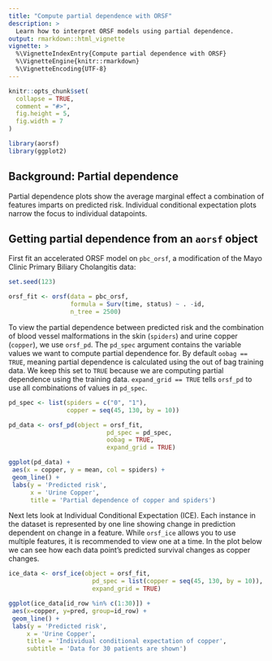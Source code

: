 ```yaml
---
title: "Compute partial dependence with ORSF"
description: >
  Learn how to interpret ORSF models using partial dependence.
output: rmarkdown::html_vignette
vignette: >
  %\VignetteIndexEntry{Compute partial dependence with ORSF}
  %\VignetteEngine{knitr::rmarkdown}
  %\VignetteEncoding{UTF-8}
---
```


```r
knitr::opts_chunk$set(
  collapse = TRUE,
  comment = "#>", 
  fig.height = 5, 
  fig.width = 7
)
```

```r
library(aorsf)
library(ggplot2)
```

## Background: Partial dependence

Partial dependence plots show the average marginal effect a combination of features imparts on predicted risk. Individual conditional expectation plots narrow the focus to individual datapoints. 

## Getting partial dependence from an `aorsf` object

First fit an accelerated ORSF model on `pbc_orsf`, a modification of the Mayo Clinic Primary Biliary Cholangitis data:

```r

set.seed(123)

orsf_fit <- orsf(data = pbc_orsf,
                 formula = Surv(time, status) ~ . -id,
                 n_tree = 2500)

```

To view the partial dependence between predicted risk and the combination of blood vessel malformations in the skin (`spiders`) and urine copper (`copper`), we use `orsf_pd`. The `pd_spec` argument contains the variable values we want to compute partial dependence for. By default `oobag == TRUE`, meaning partial dependence is calculated using the out of bag training data. We keep this set to `TRUE` because we are computing partial dependence using the training data. `expand_grid == TRUE` tells `orsf_pd` to use all combinations of values in `pd_spec`.

```r
pd_spec <- list(spiders = c("0", "1"),
                copper = seq(45, 130, by = 10))

pd_data <- orsf_pd(object = orsf_fit,
                           pd_spec = pd_spec,
                           oobag = TRUE,
                           expand_grid = TRUE)

ggplot(pd_data) +
 aes(x = copper, y = mean, col = spiders) +
 geom_line() + 
 labs(y = 'Predicted risk',
      x = 'Urine Copper',
      title = 'Partial dependence of copper and spiders')
```

Next lets look at Individual Conditional Expectation (ICE). Each instance in the dataset is represented by one line showing change in prediction dependent on change in a feature. While `orsf_ice` allows you to use multiple features, it is recommended to view one at a time. In the plot below we can see how each data point's predicted survival changes as copper changes. 


```r

ice_data <- orsf_ice(object = orsf_fit,
                       pd_spec = list(copper = seq(45, 130, by = 10)),
                       expand_grid = TRUE)

ggplot(ice_data[id_row %in% c(1:30)]) +
 aes(x=copper, y=pred, group=id_row) +
 geom_line() +
 labs(y = 'Predicted risk',
     x = 'Urine Copper',
     title = 'Individual conditional expectation of copper',
     subtitle = 'Data for 30 patients are shown')
 
```

